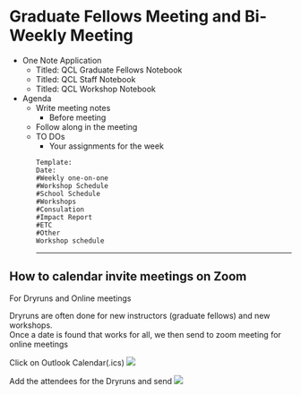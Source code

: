 # Graduate Fellows Meeting and Bi-Weekly Meeting
* One Note Application  
    -	Titled: QCL Graduate Fellows Notebook  
    - Titled: QCL Staff Notebook
    - Titled: QCL Workshop Notebook

-	Agenda  
    -	Write meeting notes  
        - Before meeting  
    -	Follow along in the meeting  
    -	TO DOs  
        -	Your assignments for the week
```        
Template:
Date:
#Weekly one-on-one
#Workshop Schedule
#School Schedule
#Workshops
#Consulation
#Impact Report
#ETC
#Other
Workshop schedule
```
___

## How to calendar invite meetings on Zoom 

For Dryruns and Online meetings <br>

Dryruns are often done for new instructors (graduate fellows) and new workshops.<br> 
Once a date is found that works for all, we then send to zoom meeting for online meetings<br>

Click on Outlook Calendar(.ics)
![ ](Images/meeting1.png)

Add the attendees for the Dryruns and send 
![ ](Images/meeting2.png)


